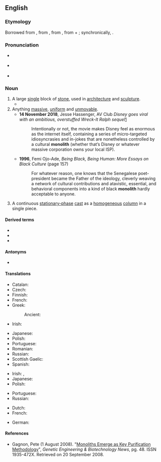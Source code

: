 ==English==
{{wikipedia|dab=monolith (disambiguation)|monolith}}
{{wikipedia}}

===Etymology===
Borrowed from {{bor|en|fr|monolithe}}, from {{der|en|la|monolithus||consisting of a single stone}}, from {{der|en|grc|μονόλιθος}}, from {{m|grc|μόνος||single, alone}} + {{m|grc|λίθος||stone}}; synchronically, {{confix|en|mono|lith}}.

===Pronunciation===
* {{a|UK}} {{IPA|en|/ˈmɒ.nə.lɪθ/}}
* {{a|US}} {{IPA|en|/ˈmɑ.nə.lɪθ/}}
* {{audio|en|en-us-monolith.ogg|Audio (US)}}

===Noun===
{{en-noun}}

# A large [[single]] block of [[stone]], used in [[architecture]] and [[sculpture]].
#* {{quote-journal|en|date=2012-01
|author=[[w:Henry Petroski|Henry Petroski]]
|title=The Washington Monument
|volume=100|issue=1|page=16
|magazine=[[w:American Scientist|American Scientist]]
|url=http://www.americanscientist.org/issues/pub/the-washington-monument
|passage=The Washington Monument is often described as an obelisk, and sometimes even as a &ldquo;true obelisk,&rdquo; even though it is not. A true obelisk is a '''monolith''', a pylon formed out of a single piece of stone.}}
# Anything [[massive]], [[uniform]] and [[unmovable]].
#* '''14 November 2018''', Jesse Hassenger, AV Club ''Disney goes viral with an ambitious, overstuffed Wreck-It Ralph sequel''[https://film.avclub.com/disney-goes-viral-with-an-ambitious-overstuffed-wreck-1830370111]
#*: Intentionally or not, the movie makes Disney feel as enormous as the internet itself, containing a series of micro-targeted idiosyncrasies and in-jokes that are nonetheless controlled by a cultural '''monolith''' (whether that’s Disney or whatever massive corporation owns your local ISP).
#* '''1996''', Femi Ojo-Ade, ''Being Black, Being Human: More Essays on Black Culture'' (page 157)
#*: For whatever reason, one knows that the Senegalese poet-president became the Father of the ideology, cleverly weaving a network of cultural contributions and atavistic, essential, and behavioral components into a kind of black '''monolith''' hardly acceptable to anyone.
# {{lb|en|chemistry|chromatography}} A continuous [[stationary-phase]] [[cast#Verb|cast]] as a [[homogeneous]] [[column]] in a single piece.

====Derived terms====
* {{l|en|monolithal}}
* {{l|en|monolithic}}
* {{l|en|monolithism}}

====Antonyms====
* {{sense|anything massive, uniform and unmovable}} {{l|en|chimera}}

====Translations====
{{trans-top|block of stone}}
* Catalan: {{t|ca|monòlit|m}}
* Czech: {{t|cs|monolit|m}}
* Finnish: {{t+|fi|monoliitti}}
* French: {{t+|fr|monolithe|m}}
* Greek: {{t+|el|μονόλιθος|m|sc=Grek}}
*: Ancient: {{t|grc|μονόλιθος|m|sc=polytonic}}
* Irish: {{t|ga|monailit|f}}
{{trans-mid}}
* Japanese: {{t|ja|一枚岩|tr=ichimaiiwa}}
* Polish: {{t|pl|monolit|m}}
* Portuguese: {{t+|pt|monólito|m}}
* Romanian: {{t+|ro|monolit|n}}
* Russian: {{t+|ru|моноли́т|f}}
* Scottish Gaelic: {{qualifier|vertical}} {{t|gd|tursa}}
* Spanish: {{t+|es|monolito|m}}
{{trans-bottom}}

{{trans-top|anything massive, uniform and unmovable}}
* Irish: {{t|ga|monailit|f}}, {{t|ga|allait|f}}
* Japanese: {{t|ja|一枚岩|tr=ichimaiiwa}}
* Polish: {{t|pl|monolit|m}}
{{trans-mid}}
* Portuguese: {{t+|pt|monólito|m}}
* Russian: {{t+|ru|моноли́т|f}}
{{trans-bottom}}

{{trans-top|continuous stationary-phase cast}}
{{trans-mid}}
{{trans-bottom}}

{{checktrans-top}}
* Dutch: {{t+check|nl|monoliet|m}}
* French: {{t+check|fr|monolithe|m}}
{{trans-mid}}
* German: {{t+check|de|Monolith|m}}
{{trans-bottom}}

====References====
* {{lb|en|chemistry}} Gagnon, Pete (1 August 2008). "[https://web.archive.org/web/20081211191602/http://www.genengnews.com/articles/chitem.aspx?aid=2543 Monoliths Emerge as Key Purification Methodology]", ''Genetic Engineering & Biotechnology News'', pg. 48. ISSN 1935-472X. Retrieved on 20 September 2008.